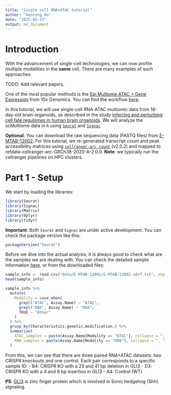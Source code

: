 ```yaml
---
title: "Single cell RNA+ATAC tutorial"
author: "Hanrong Hu"
date: "2025-02-25"
output: md_document
---
```


# Introduction 

With the advancement of single-cell technologies, we can now profile multiple modalities in the **same** cell. There are many examples of such approaches:

TODO: Add relevant papers.

One of the most popular methods is the [Epi Multiome ATAC + Gene Expression](https://www.10xgenomics.com/products/epi-multiome) from 10x Genomics. You can find the workflow [here](https://www.10xgenomics.com/support/epi-multiome).

In this tutorial, we will use single-cell RNA-ATAC multiomic data from 18-day-old brain organoids, as described in the study [Inferring and perturbing cell fate regulomes in human brain organoids](https://www.nature.com/articles/s41586-022-05279-8#Sec5). We will analyze the scMultiome data in `R` using [`Seurat`](https://satijalab.org/seurat/) and [`Signac`](https://stuartlab.org/signac/)

**Optional**: You can download the raw sequencing data (FASTQ files) from [E-MTAB-12002](https://www.ebi.ac.uk/biostudies/arrayexpress/studies/E-MTAB-12002). For this tutorial, we re-generated transcript count and peak accessibility matrices using [`cellranger-arc count`](https://www.10xgenomics.com/support/software/cell-ranger-arc/latest/analysis/single-library-analysis) (v2.0.2) and mapped to refdata-cellranger-arc-GRCh38-2020-A-2.0.0. **Note**: we typically run the cellranger pipelines on HPC clusters. 

# Part 1 - Setup

We start by loading the libraries: 
```r
library(Seurat)
library(Signac)
library(Matrix)
library(dplyr)
library(tidyr)
```

**Important**: Both `Seurat` and `Signac` are under active development. You can check the package version like this:

```r
packageVersion("Seurat")
```

Before we dive into the actual analysis, it is always good to check what are the samples we are dealing with. You can check the detailed sample information [here](https://www.ebi.ac.uk/biostudies/arrayexpress/studies/E-MTAB-12002/sdrf), or from the downloaded files: 

```r
sample_info <- read.csv("data/E-MTAB-12002/E-MTAB-12002.sdrf.txt", sep = '\t')
head(sample_info)
```

```r
sample_info %>%
  mutate(
    Modality = case_when(
      grepl("ATAC", Assay.Name) ~ "ATAC",
      grepl("RNA", Assay.Name) ~ "RNA",
      TRUE ~ "Other"
    )
  ) %>%
  group_by(Characteristics.genetic.modification.) %>%
  summarize(
    ATAC_samples = paste(Assay.Name[Modality == "ATAC"], collapse = ", "),
    RNA_samples = paste(Assay.Name[Modality == "RNA"], collapse = ", ")
  )
```

From this, we can see that there are three paired RNA+ATAC datasets: two CRISPR knockouts and one control. Each pair corresponds to a specific sample ID:
- B4: CRISPR KO with a 29 and 41 bp deletion in GLI3
- D3: CRISPR KO with a 4 and 8 bp insertion in GLI3
- A4: Control (WT)

**PS**: [GLI3](https://en.wikipedia.org/wiki/GLI3) is zinc finger protein which is involved in Sonic hedgehog (Shh) signaling.
